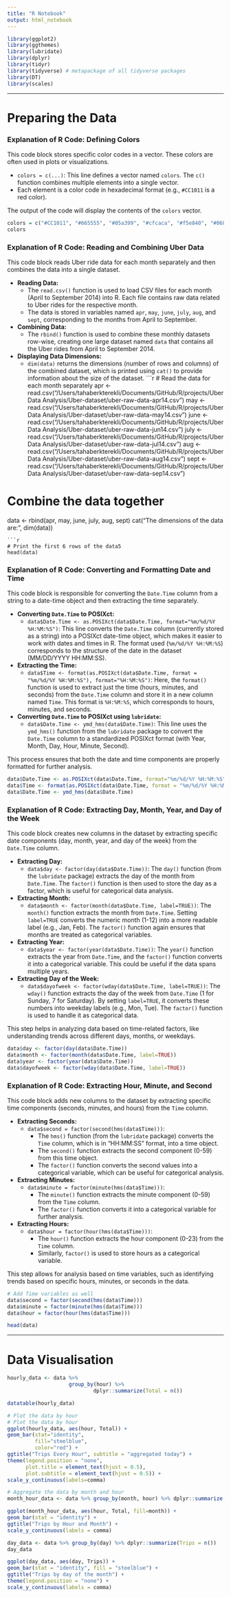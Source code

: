 ```yaml
---
title: "R Notebook"
output: html_notebook
---
```

```r
library(ggplot2)
library(ggthemes)
library(lubridate)
library(dplyr)
library(tidyr)
library(tidyverse) # metapackage of all tidyverse packages
library(DT)
library(scales)
```

---

# Preparing the Data

### Explanation of R Code: Defining Colors

This code block stores specific color codes in a vector. These colors are often used in plots or visualizations.

- `colors = c(...)`: This line defines a vector named `colors`. The `c()` function combines multiple elements into a single vector.
- Each element is a color code in hexadecimal format (e.g., `#CC1011` is a red color).

The output of the code will display the contents of the `colors` vector.
```r
colors = c("#CC1011", "#665555", "#05a399", "#cfcaca", "#f5e840", "#0683c9", "#e075b0")
colors
```
### Explanation of R Code: Reading and Combining Uber Data

This code block reads Uber ride data for each month separately and then combines the data into a single dataset.

- **Reading Data:**
  - The `read.csv()` function is used to load CSV files for each month (April to September 2014) into R. Each file contains raw data related to Uber rides for the respective month.
  - The data is stored in variables named `apr`, `may`, `june`, `july`, `aug`, and `sept`, corresponding to the months from April to September.

- **Combining Data:**
  - The `rbind()` function is used to combine these monthly datasets row-wise, creating one large dataset named `data` that contains all the Uber rides from April to September 2014.
  
- **Displaying Data Dimensions:**
  - `dim(data)` returns the dimensions (number of rows and columns) of the combined dataset, which is printed using `cat()` to provide information about the size of the dataset.
```r
# Read the data for each month separately 
apr <- read.csv("/Users/tahaberkterekli/Documents/GitHub/R/projects/Uber Data Analysis/Uber-dataset/uber-raw-data-apr14.csv")
may <- read.csv("/Users/tahaberkterekli/Documents/GitHub/R/projects/Uber Data Analysis/Uber-dataset/uber-raw-data-may14.csv")
june <- read.csv("/Users/tahaberkterekli/Documents/GitHub/R/projects/Uber Data Analysis/Uber-dataset/uber-raw-data-jun14.csv")
july <- read.csv("/Users/tahaberkterekli/Documents/GitHub/R/projects/Uber Data Analysis/Uber-dataset/uber-raw-data-jul14.csv")
aug <- read.csv("/Users/tahaberkterekli/Documents/GitHub/R/projects/Uber Data Analysis/Uber-dataset/uber-raw-data-aug14.csv")
sept <- read.csv("/Users/tahaberkterekli/Documents/GitHub/R/projects/Uber Data Analysis/Uber-dataset/uber-raw-data-sep14.csv")

# Combine the data together 
data <- rbind(apr, may, june, july, aug, sept)
cat("The dimensions of the data are:", dim(data))
```
```r
# Print the first 6 rows of the data5
head(data)
```
### Explanation of R Code: Converting and Formatting Date and Time

This code block is responsible for converting the `Date.Time` column from a string to a date-time object and then extracting the time separately.

- **Converting `Date.Time` to POSIXct:**
  - `data$Date.Time <- as.POSIXct(data$Date.Time, format="%m/%d/%Y %H:%M:%S")`: This line converts the `Date.Time` column (currently stored as a string) into a POSIXct date-time object, which makes it easier to work with dates and times in R. The format used (`%m/%d/%Y %H:%M:%S`) corresponds to the structure of the date in the dataset (MM/DD/YYYY HH:MM:SS).

- **Extracting the Time:**
  - `data$Time <- format(as.POSIXct(data$Date.Time, format = "%m/%d/%Y %H:%M:%S"), format="%H:%M:%S")`: Here, the `format()` function is used to extract just the time (hours, minutes, and seconds) from the `Date.Time` column and store it in a new column named `Time`. This format is `%H:%M:%S`, which corresponds to hours, minutes, and seconds.

- **Converting `Date.Time` to POSIXct using `lubridate`:**
  - `data$Date.Time <- ymd_hms(data$Date.Time)`: This line uses the `ymd_hms()` function from the `lubridate` package to convert the `Date.Time` column to a standardized POSIXct format (with Year, Month, Day, Hour, Minute, Second).

This process ensures that both the date and time components are properly formatted for further analysis.
```r
data$Date.Time <- as.POSIXct(data$Date.Time, format="%m/%d/%Y %H:%M:%S")
data$Time <- format(as.POSIXct(data$Date.Time, format = "%m/%d/%Y %H:%M:%S"), format="%H:%M:%S")
data$Date.Time <- ymd_hms(data$Date.Time)
```
### Explanation of R Code: Extracting Day, Month, Year, and Day of the Week

This code block creates new columns in the dataset by extracting specific date components (day, month, year, and day of the week) from the `Date.Time` column.

- **Extracting Day:**
  - `data$day <- factor(day(data$Date.Time))`: The `day()` function (from the `lubridate` package) extracts the day of the month from `Date.Time`. The `factor()` function is then used to store the day as a factor, which is useful for categorical data analysis.

- **Extracting Month:**
  - `data$month <- factor(month(data$Date.Time, label=TRUE))`: The `month()` function extracts the month from `Date.Time`. Setting `label=TRUE` converts the numeric month (1-12) into a more readable label (e.g., Jan, Feb). The `factor()` function again ensures that months are treated as categorical variables.

- **Extracting Year:**
  - `data$year <- factor(year(data$Date.Time))`: The `year()` function extracts the year from `Date.Time`, and the `factor()` function converts it into a categorical variable. This could be useful if the data spans multiple years.

- **Extracting Day of the Week:**
  - `data$dayofweek <- factor(wday(data$Date.Time, label=TRUE))`: The `wday()` function extracts the day of the week from `Date.Time` (1 for Sunday, 7 for Saturday). By setting `label=TRUE`, it converts these numbers into weekday labels (e.g., Mon, Tue). The `factor()` function is used to handle it as categorical data.

This step helps in analyzing data based on time-related factors, like understanding trends across different days, months, or weekdays.
```r
data$day <- factor(day(data$Date.Time))
data$month <- factor(month(data$Date.Time, label=TRUE))
data$year <- factor(year(data$Date.Time))
data$dayofweek <- factor(wday(data$Date.Time, label=TRUE))
```
### Explanation of R Code: Extracting Hour, Minute, and Second

This code block adds new columns to the dataset by extracting specific time components (seconds, minutes, and hours) from the `Time` column.

- **Extracting Seconds:**
  - `data$second = factor(second(hms(data$Time)))`: 
    - The `hms()` function (from the `lubridate` package) converts the `Time` column, which is in "HH:MM:SS" format, into a time object.
    - The `second()` function extracts the second component (0-59) from this time object.
    - The `factor()` function converts the second values into a categorical variable, which can be useful for categorical analysis.

- **Extracting Minutes:**
  - `data$minute = factor(minute(hms(data$Time)))`: 
    - The `minute()` function extracts the minute component (0-59) from the `Time` column.
    - The `factor()` function converts it into a categorical variable for further analysis.

- **Extracting Hours:**
  - `data$hour = factor(hour(hms(data$Time)))`: 
    - The `hour()` function extracts the hour component (0-23) from the `Time` column.
    - Similarly, `factor()` is used to store hours as a categorical variable.

This step allows for analysis based on time variables, such as identifying trends based on specific hours, minutes, or seconds in the data.
```r
# Add Time variables as well 
data$second = factor(second(hms(data$Time)))
data$minute = factor(minute(hms(data$Time)))
data$hour = factor(hour(hms(data$Time)))
```
```r
head(data)
```

---

# Data Visualisation

```r
hourly_data <- data %>%
                    group_by(hour) %>%
                            dplyr::summarize(Total = n())

datatable(hourly_data)
```
```r
# Plot the data by hour
# Plot the data by hour
ggplot(hourly_data, aes(hour, Total)) + 
geom_bar(stat="identity", 
         fill="steelblue", 
         color="red") + 
ggtitle("Trips Every Hour", subtitle = "aggregated today") + 
theme(legend.position = "none", 
      plot.title = element_text(hjust = 0.5), 
      plot.subtitle = element_text(hjust = 0.5)) + 
scale_y_continuous(labels=comma)
```
```r
# Aggregate the data by month and hour
month_hour_data <- data %>% group_by(month, hour) %>% dplyr::summarize(Total =n())

ggplot(month_hour_data, aes(hour, Total, fill=month)) +
geom_bar(stat = "identity") +
ggtitle("Trips by Hour and Month") +
scale_y_continuous(labels = comma)
```
```r
day_data <- data %>% group_by(day) %>% dplyr::summarize(Trips = n())
day_data
```
```r
ggplot(day_data, aes(day, Trips)) +
geom_bar(stat = "identity", fill = "steelblue") +
ggtitle("Trips by day of the month") +
theme(legend.position = "none") + 
scale_y_continuous(labels = comma)
```

